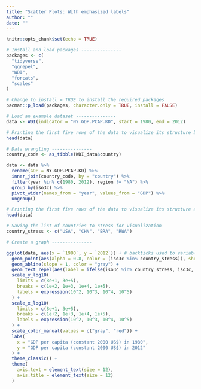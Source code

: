```yaml
---
title: "Scatter Plots: With emphasized labels"
author: ""
date: ""
---
```


```r
knitr::opts_chunk$set(echo = TRUE)
```

```r
# Install and load packages ---------------
packages <- c(
  "tidyverse",
  "ggrepel",
  "WDI",
  "forcats",
  "scales"
)

# Change to install = TRUE to install the required packages
pacman::p_load(packages, character.only = TRUE, install = FALSE)

# Load an example dataset ---------------
data <- WDI(indicator = "NY.GDP.PCAP.KD", start = 1980, end = 2012)

# Printing the first five rows of the data to visualize its structure before data wrangling
head(data)

# Data wrangling ---------------
country_code <- as_tibble(WDI_data$country)

data <- data %>%
  rename(GDP = NY.GDP.PCAP.KD) %>%
  inner_join(country_code, by = "country") %>%
  filter(year %in% c(1980, 2012), region != "NA") %>%
  group_by(iso3c) %>%
  pivot_wider(names_from = "year", values_from = "GDP") %>%
  ungroup()

# Printing the first five rows of the data to visualize its structure after data wrangling
head(data)

# Saving the list of countries to stress for visualization 
country_stress <- c("USA", "CHN", "BRA", "RWA")

# Create a graph ---------------

ggplot(data, aes(x = `1980`, y = `2012`)) + # backticks used to variables written in numbers
  geom_point(aes(alpha = 0.8, color = (iso3c %in% country_stress)), show.legend = FALSE) +
  geom_abline(slope = 1, color = "gray") +
  geom_text_repel(aes(label = ifelse(iso3c %in% country_stress, iso3c, ""))) +
  scale_y_log10(
    limits = c(8e+1, 3e+5),
    breaks = c(1e+2, 1e+3, 1e+4, 1e+5),
    labels = expression(10^2, 10^3, 10^4, 10^5)
  ) +
  scale_x_log10(
    limits = c(8e+1, 3e+5),
    breaks = c(1e+2, 1e+3, 1e+4, 1e+5),
    labels = expression(10^2, 10^3, 10^4, 10^5)
  ) +
  scale_color_manual(values = c("gray", "red")) +
  labs(
    x = "GDP per capita (constant 2000 US$) in 1980",
    y = "GDP per capita (constant 2000 US$) in 2012"
  ) +
  theme_classic() +
  theme(
    axis.text = element_text(size = 12),
    axis.title = element_text(size = 12)
  )


```



